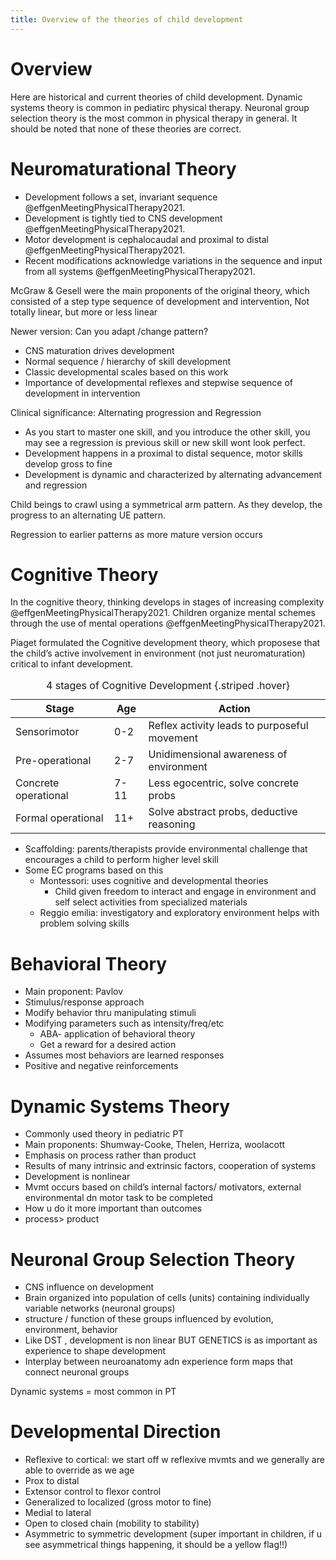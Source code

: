 ```yaml
---
title: Overview of the theories of child development
---
```

# Overview

Here are historical and current theories of child development. Dynamic systems theory is common in pediatirc physical therapy.
Neuronal group selection theory is the most common in physical therapy in general.
It should be noted that none of these theories are correct.



# Neuromaturational Theory

- Development follows a set, invariant sequence @effgenMeetingPhysicalTherapy2021.
- Development is tightly tied to CNS development @effgenMeetingPhysicalTherapy2021.
- Motor development is cephalocaudal and proximal to distal @effgenMeetingPhysicalTherapy2021.
- Recent modifications acknowledge variations in the sequence and input from all systems @effgenMeetingPhysicalTherapy2021.

McGraw & Gesell were the main proponents of the original theory, which consisted of a step type sequence of development and intervention, Not totally linear, but more or less linear

Newer version: Can you adapt /change pattern?

- CNS maturation drives development
- Normal sequence / hierarchy of skill development
- Classic developmental scales based on this work
- Importance of developmental reflexes and stepwise sequence of development in intervention


Clinical significance: Alternating progression and Regression


- As you start to master one skill, and you introduce the other skill, you may see a regression is previous skill or new skill wont look perfect.
- Development happens in a proximal to distal sequence, motor skills develop gross to fine
- Development is dynamic and characterized by alternating advancement and regression



:::{.callout title="Crawling Example"}
Child beings to crawl using a symmetrical arm pattern. As they develop, the progress to an alternating UE pattern.
:::

Regression to earlier patterns as more mature version occurs 


# Cognitive Theory {#cognitive-theory}

In the cognitive theory, thinking develops in stages of increasing complexity @effgenMeetingPhysicalTherapy2021.
Children organize mental schemes through the use of mental operations @effgenMeetingPhysicalTherapy2021.

Piaget formulated the Cognitive development theory, which proposese that the child’s active involvement in environment (not just neuromaturation) critical to infant development.

| Stage | Age | Action |
|-|-|-|
| Sensorimotor | 0-2 | Reflex activity leads to purposeful movement |
| Pre-operational | 2-7 | Unidimensional awareness of environment |
| Concrete operational | 7-11 | Less egocentric, solve concrete probs |
| Formal operational | 11+ | Solve abstract probs, deductive reasoning |
: 4 stages of Cognitive Development {.striped .hover}

- Scaffolding: parents/therapists provide environmental challenge that encourages a child to perform higher level skill
- Some EC programs based on this
    - Montessori: uses cognitive and developmental theories
        - Child given freedom to interact and engage in environment and self select activities from specialized materials
    - Reggio emilia: investigatory and exploratory environment helps with problem solving skills

# Behavioral Theory

- Main proponent: Pavlov
- Stimulus/response approach
- Modify behavior thru manipulating stimuli
- Modifying parameters such as intensity/freq/etc
    - ABA- application of behavioral theory
    - Get a reward for a desired action
- Assumes most behaviors are learned responses
- Positive and negative reinforcements


# Dynamic Systems Theory

- Commonly used theory in pediatric PT
- Main proponents: Shumway-Cooke, Thelen, Herriza, woolacott
- Emphasis on process rather than product
- Results of many intrinsic and extrinsic factors, cooperation of systems
- Development is nonlinear
- Mvmt occurs based on child’s internal factors/ motivators, external environmental dn motor task to be completed
- How u do it more important than outcomes
- process> product

# Neuronal Group Selection Theory

- CNS influence on development
- Brain organized into population of cells (units) containing individually variable networks (neuronal groups)
- structure / function of these groups influenced by evolution, environment, behavior
- Like DST , development is non linear BUT GENETICS is as important as experience to shape development
- Interplay between neuroanatomy adn experience form maps that connect neuronal groups

Dynamic systems = most common in PT


# Developmental Direction

- Reflexive to cortical: we start off w reflexive mvmts and we generally are able to override as we age
- Prox to distal
- Extensor control to flexor control
- Generalized to localized (gross motor to fine)
- Medial to lateral
- Open to closed chain (mobility to stability)
- Asymmetric to symmetric development (super important in children, if u see asymmetrical things happening, it should be a yellow flag!!)
